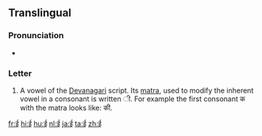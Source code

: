 {{Devanagari character info|hex=0908|name=DEVANAGARI LETTER II|image=[[File:Deva-ī.png|100px]]}}  
==Translingual==

===Pronunciation===
* {{IPA|/iː/|lang=mul}}

===Letter===
{{mul-deva|ī}}

# A vowel of the [[Devanagari]] script.  Its [[matra]], used to modify the inherent vowel in a consonant is written &#x0940;.  For example the first consonant क with the matra looks like: की.

[[fr:ई]]
[[hi:ई]]
[[hu:ई]]
[[nl:ई]]
[[ja:ई]]
[[ta:ई]]
[[zh:ई]]